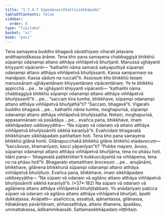 ```yaml
---
title: "1.7.4.7 Sūpodanaviññattisikkhāpada"
tableOfContents: false
sidebar:
  order: 8
type: "tipitaka"
basket: "vi"
book: "paci"
---
```



<DynamicBreadcrumb />

<Division number="612" book="paci">

<Paragraph number="1865" book="paci">
Tena samayena buddho bhagavā sāvatthiyaṃ viharati jetavane anāthapiṇḍikassa ārāme. Tena kho pana samayena chabbaggiyā bhikkhū sūpampi odanampi attano atthāya viññāpetvā bhuñjanti. Manussā ujjhāyanti khiyyanti vipācenti— “kathañhi nāma samaṇā sakyaputtiyā sūpampi odanampi attano atthāya viññāpetvā bhuñjissanti. Kassa sampannaṃ na manāpaṃ. Kassa sāduṃ na ruccatī”ti.
</Paragraph>

<Paragraph number="1866" book="paci">
Assosuṃ kho bhikkhū tesaṃ manussānaṃ ujjhāyantānaṃ khiyyantānaṃ vipācentānaṃ. Ye te bhikkhū appicchā …pe… te ujjhāyanti khiyyanti vipācenti— “kathañhi nāma chabbaggiyā bhikkhū sūpampi odanampi attano atthāya viññāpetvā bhuñjissantī”ti …pe… “saccaṃ kira tumhe, bhikkhave, sūpampi odanampi attano atthāya viññāpetvā bhuñjathā”ti? “Saccaṃ, bhagavā”ti. Vigarahi buddho bhagavā …pe… kathañhi nāma tumhe, moghapurisā, sūpampi odanampi attano atthāya viññāpetvā bhuñjissatha. Netaṃ, moghapurisā, appasannānaṃ vā pasādāya …pe… evañca pana, bhikkhave, imaṃ sikkhāpadaṃ uddiseyyātha—
</Paragraph>

<Paragraph number="1867" book="paci">
<Emphasis>“Na sūpaṃ vā odanaṃ vā attano atthāya viññāpetvā bhuñjissāmīti sikkhā karaṇīyā”</Emphasis>ti.
</Paragraph>

<Paragraph number="1868" book="paci">
Evañcidaṃ bhagavatā bhikkhūnaṃ sikkhāpadaṃ paññattaṃ hoti.
</Paragraph>

</Division>
<Division number="613" book="paci">

<Paragraph number="1869" book="paci">
Tena kho pana samayena bhikkhū gilānā honti. Gilānapucchakā bhikkhū gilāne bhikkhū etadavocuṃ— “kaccāvuso, khamanīyaṃ, kacci yāpanīyan”ti? “Pubbe mayaṃ, āvuso, sūpampi odanampi attano atthāya viññāpetvā bhuñjāma, tena no phāsu hoti. Idāni pana— ‘bhagavatā paṭikkhittan’ti kukkuccāyantā na viññāpema, tena no na phāsu hotī”ti. Bhagavato etamatthaṃ ārocesuṃ …pe… anujānāmi, bhikkhave, gilānena bhikkhunā sūpampi odanampi attano atthāya viññāpetvā bhuñjituṃ. Evañca pana, bhikkhave, imaṃ sikkhāpadaṃ uddiseyyātha—
</Paragraph>

<Paragraph number="1870" book="paci">
<Emphasis>“Na sūpaṃ vā odanaṃ vā agilāno attano atthāya viññāpetvā bhuñjissāmīti sikkhā karaṇīyā”</Emphasis>ti. (*37*:<Emphasis>182</Emphasis>)
</Paragraph>

<Paragraph number="1871" book="paci">
Na sūpaṃ vā odanaṃ vā agilānena attano atthāya viññāpetvā bhuñjitabbaṃ. Yo anādariyaṃ paṭicca sūpaṃ vā odanaṃ vā agilāno attano atthāya viññāpetvā bhuñjati, āpatti dukkaṭassa.
</Paragraph>

<Paragraph number="1872" book="paci">
Anāpatti— asañcicca, assatiyā, ajānantassa, gilānassa, ñātakānaṃ pavāritānaṃ, aññassatthāya, attano dhanena, āpadāsu, ummattakassa, ādikammikassāti.

</Paragraph>
</Division>

<Paragraph number="1873" type="center" book="paci">
Sattamasikkhāpadaṃ niṭṭhitaṃ.
</Paragraph>